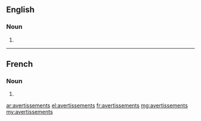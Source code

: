 ==English==

===Noun===
{{head|en}}

# {{plural of|avertissement}}

----

==French==

===Noun===
{{head|fr|plural}} {{m-p}}

# {{plural of|avertissement|lang=fr}}

[[ar:avertissements]]
[[el:avertissements]]
[[fr:avertissements]]
[[mg:avertissements]]
[[my:avertissements]]